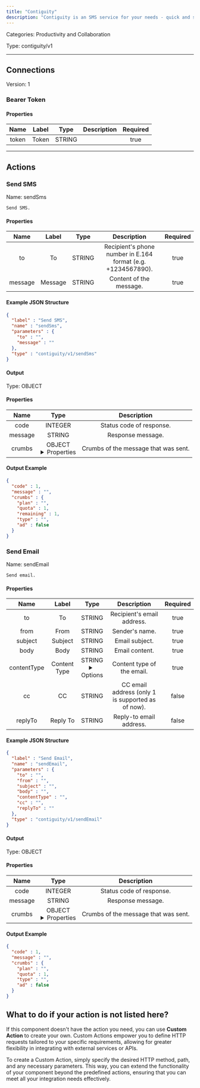 ```yaml
---
title: "Contiguity"
description: "Contiguity is an SMS service for your needs - quick and simple."
---
```



Categories: Productivity and Collaboration


Type: contiguity/v1

<hr />



## Connections

Version: 1


### Bearer Token

#### Properties

|      Name       |      Label     |     Type     |     Description     | Required |
|:---------------:|:--------------:|:------------:|:-------------------:|:--------:|
| token | Token | STRING |  | true |





<hr />


## Actions


### Send SMS
Name: sendSms

`Send SMS.`

#### Properties

|      Name       |      Label     |     Type     |     Description     | Required |
|:---------------:|:--------------:|:------------:|:-------------------:|:--------:|
| to | To | STRING | Recipient's phone number in E.164 format (e.g. +1234567890). | true |
| message | Message | STRING | Content of the message. | true |

#### Example JSON Structure
```json
{
  "label" : "Send SMS",
  "name" : "sendSms",
  "parameters" : {
    "to" : "",
    "message" : ""
  },
  "type" : "contiguity/v1/sendSms"
}
```

#### Output



Type: OBJECT


#### Properties

|     Name     |     Type     |     Description     |
|:------------:|:------------:|:-------------------:|
| code | INTEGER | Status code of response. |
| message | STRING | Response message. |
| crumbs | OBJECT <details> <summary> Properties </summary> &#123;STRING\(plan), INTEGER\(quota), INTEGER\(remaining), STRING\(type), BOOLEAN\(ad)&#125; </details> | Crumbs of the message that was sent. |




#### Output Example
```json
{
  "code" : 1,
  "message" : "",
  "crumbs" : {
    "plan" : "",
    "quota" : 1,
    "remaining" : 1,
    "type" : "",
    "ad" : false
  }
}
```


### Send Email
Name: sendEmail

`Send email.`

#### Properties

|      Name       |      Label     |     Type     |     Description     | Required |
|:---------------:|:--------------:|:------------:|:-------------------:|:--------:|
| to | To | STRING | Recipient's email address. | true |
| from | From | STRING | Sender's name. | true |
| subject | Subject | STRING | Email subject. | true |
| body | Body | STRING | Email content. | true |
| contentType | Content Type | STRING <details> <summary> Options </summary> html, text </details> | Content type of the email. | true |
| cc | CC | STRING | CC email address (only 1 is supported as of now). | false |
| replyTo | Reply To | STRING | Reply-to email address. | false |

#### Example JSON Structure
```json
{
  "label" : "Send Email",
  "name" : "sendEmail",
  "parameters" : {
    "to" : "",
    "from" : "",
    "subject" : "",
    "body" : "",
    "contentType" : "",
    "cc" : "",
    "replyTo" : ""
  },
  "type" : "contiguity/v1/sendEmail"
}
```

#### Output



Type: OBJECT


#### Properties

|     Name     |     Type     |     Description     |
|:------------:|:------------:|:-------------------:|
| code | INTEGER | Status code of response. |
| message | STRING | Response message. |
| crumbs | OBJECT <details> <summary> Properties </summary> &#123;STRING\(plan), INTEGER\(quota), STRING\(type), BOOLEAN\(ad)&#125; </details> | Crumbs of the message that was sent. |




#### Output Example
```json
{
  "code" : 1,
  "message" : "",
  "crumbs" : {
    "plan" : "",
    "quota" : 1,
    "type" : "",
    "ad" : false
  }
}
```




## What to do if your action is not listed here?

If this component doesn't have the action you need, you can use **Custom Action** to create your own. Custom Actions empower you to define HTTP requests tailored to your specific requirements, allowing for greater flexibility in integrating with external services or APIs.

To create a Custom Action, simply specify the desired HTTP method, path, and any necessary parameters. This way, you can extend the functionality of your component beyond the predefined actions, ensuring that you can meet all your integration needs effectively.

